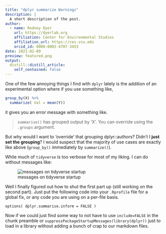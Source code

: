 ```yaml
---
title: "dplyr summarize Warnings"
description: |
  A short description of the post.
author:
  - name: Rodney Dyer
    url: https://dyerlab.org
    affiliation: Center for Environmental Studies
    affiliation_url: https://ces.vcu.edu
    orcid_id: 0000-0003-4707-3453
date: 2021-02-09
preview: featured.png
output:
  distill::distill_article:
    self_contained: false
---
```






One of the few annoying things I find with `dplyr` lately is the addition of an experimental option where if you use something like, 

```r
group_by(X) %>% 
  summarize( Val = mean(Y))
``` 

it gives you an error message with something like.

> `summarise()` has grouped output by 'X'. You can override using the `.groups` argument.

But why would I want to 'override' that grouping dplyr::authors?  Didn't I **just set the grouping**?  I would suspect that the majority of use cases are exactly like above (`group_by()` immediately by `summarize()`).  

While much of `tidyverse` is too verbose for most of my liking.  I can do without messages like:

![messages on tidyverse startup](./messages.png)

Well I finally figured out how to shut the first part up (still working on the second part). 
Just put the following code into your `.Rprofile` file for a global fix, or any code you are using on a per-file basis.

```
options( dplyr.summarise.inform = FALSE )
```

Now if we could just find some way to not have to use `include=FALSE` in the chunk preamble or `suppressPackageStartupMessages(library(dplyr))` just to load in a library without adding a bunch of crap to our markdown files.



 
 
 
